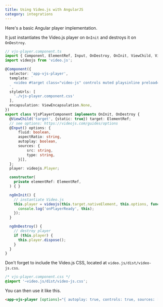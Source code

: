 ```yaml
---
title: Using Video.js with AngularJS
category: integrations
---
```


Here's a basic Angular player implementation.

It just instantiates the Video.js player on `OnInit` and destroys it on `OnDestroy`.

```ts
// vjs-player.component.ts
import { Component, ElementRef, Input, OnDestroy, OnInit, ViewChild, ViewEncapsulation } from '@angular/core';
import videojs from 'video.js';

@Component({
  selector: 'app-vjs-player',
  template: `
    <video #target class="video-js" controls muted playsinline preload="none"></video>
  `,
  styleUrls: [
    './vjs-player.component.css'
  ],
  encapsulation: ViewEncapsulation.None,
})
export class VjsPlayerComponent implements OnInit, OnDestroy {
  @ViewChild('target', {static: true}) target: ElementRef;
  // see options: https://videojs.com/guides/options
  @Input() options: {
      fluid: boolean,
      aspectRatio: string,
      autoplay: boolean,
      sources: {
          src: string,
          type: string,
      }[],
  };
  player: videojs.Player;

  constructor(
    private elementRef: ElementRef,
  ) { }

  ngOnInit() {
    // instantiate Video.js
    this.player = videojs(this.target.nativeElement, this.options, function onPlayerReady() {
      console.log('onPlayerReady', this);
    });
  }

  ngOnDestroy() {
    // destroy player
    if (this.player) {
      this.player.dispose();
    }
  }
}
```

Don't forget to include the Video.js CSS, located at `video.js/dist/video-js.css`.

```css
/* vjs-player.component.css */
@import '~video.js/dist/video-js.css';
```

You can then use it like this.

```html
<app-vjs-player [options]="{ autoplay: true, controls: true, sources: [{ src: '/path/to/video.mp4', type: 'video/mp4' }]}"></app-vjs-player>
```
